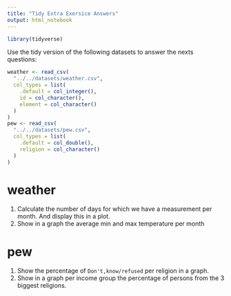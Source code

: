 ```yaml
---
title: "Tidy Extra Exersice Answers"
output: html_notebook
---
```


```r
library(tidyverse)
```

Use the tidy version of the following datasets to answer the nexts questions:

```r
weather <- read_csv(
  "../../datasets/weather.csv",
  col_types = list(
    .default = col_integer(),
    id = col_character(),
    element = col_character()
  )
)
pew <- read_csv(
  "../../datasets/pew.csv",
  col_types = list(
    .default = col_double(),
    religion = col_character()
  )
)
```

# weather

1. Calculate the number of days for which we have a measurement per month. And display this in a plot.
1. Show in a graph the average min and max temperature per month

# pew

1. Show the percentage of `Don't,know/refused` per religion in a graph.
1. Show in a graph per income group the percentage of persons from the 3 biggest religions.

